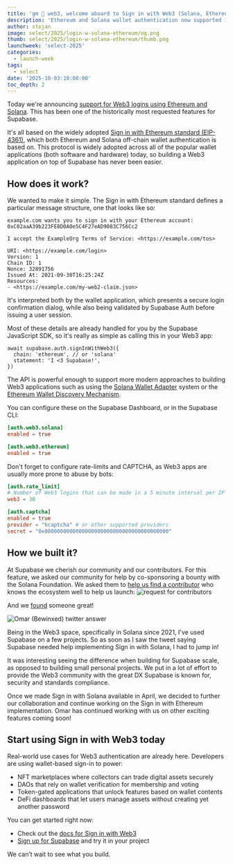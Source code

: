 ```yaml
---
title: 'gm 👋 web3, welcome aboard to Sign in with Web3 (Solana, Ethereum)'
description: 'Ethereum and Solana wallet authentication now supported in Supabase Auth.'
author: stojan
image: select/2025/login-w-solana-ethereum/og.png
thumb: select/2025/login-w-solana-ethereum/thumb.png
launchweek: 'select-2025'
categories:
  - launch-week
tags:
  - select
date: '2025-10-03:10:00:00'
toc_depth: 2
---
```


Today we're announcing [support for Web3 logins using Ethereum and Solana](https://supabase.com/docs/guides/auth/auth-web3). This has been one of the historically most requested features for Supabase.

It's all based on the widely adopted [Sign in with Ethereum standard (EIP-4361)](https://eips.ethereum.org/EIPS/eip-4361), which both Ethereum and Solana off-chain wallet authentication is based on. This protocol is widely adopted across all of the popular wallet applications (both software and hardware) today, so building a Web3 application on top of Supabase has never been easier.

## How does it work?

We wanted to make it simple. The Sign in with Ethereum standard defines a particular message structure, one that looks like so:

```
example.com wants you to sign in with your Ethereum account:
0xC02aaA39b223FE8D0A0e5C4F27eAD9083C756Cc2

I accept the ExampleOrg Terms of Service: <https://example.com/tos>

URI: <https://example.com/login>
Version: 1
Chain ID: 1
Nonce: 32891756
Issued At: 2021-09-30T16:25:24Z
Resources:
- <https://example.com/my-web2-claim.json>
```

It's interpreted both by the wallet application, which presents a secure login confirmation dialog, while also being validated by Supabase Auth before issuing a user session.

Most of these details are already handled for you by the Supabase JavaScript SDK, so it's really as simple as calling this in your Web3 app:

```tsx
await supabase.auth.signInWithWeb3({
  chain: 'ethereum', // or 'solana'
  statement: 'I <3 Supabase!',
})
```

The API is powerful enough to support more modern approaches to building Web3 applications such as using the [Solana Wallet Adapter](https://solana.com/developers/courses/intro-to-solana/interact-with-wallets#solanas-wallet-adapter) system or the [Ethereum Wallet Discovery Mechanism](https://docs.metamask.io/wallet/tutorials/react-dapp-local-state).

You can configure these on the Supabase Dashboard, or in the Supabase CLI:

```toml
[auth.web3.solana]
enabled = true

[auth.web3.ethereum]
enabled = true

```

Don't forget to configure rate-limits and CAPTCHA, as Web3 apps are usually more prone to abuse by bots:

```toml
[auth.rate_limit]
# Number of Web3 logins that can be made in a 5 minute interval per IP address.
web3 = 30

[auth.captcha]
enabled = true
provider = "hcaptcha" # or other supported providers
secret = "0x0000000000000000000000000000000000000000"

```

## How we built it?

At Supabase we cherish our community and our contributors. For this feature, we asked our community for help by co-sponsoring a bounty with the Solana Foundation. We asked them to [help us find a contributor](https://x.com/nickfrosty/status/1880046815950836179) who knows the ecosystem well to help us launch:
![request for contributors](/images/blog/select/2025/login-w-solana-ethereum/twitter-nickfrosty.png)

And we [found](https://x.com/Bewinxed/status/1880148679165976930) someone great!

![Omar (Bewinxed) twitter answer](/images/blog/select/2025/login-w-solana-ethereum/twitter-bewinxed.png)

<Quote img="omar-bewinxed.jpg" caption="Omar (Bewinxed), Supabase contributor and author of deauth.xyz">

Being in the Web3 space, specifically in Solana since 2021, I've used Supabase on a few projects. So as soon as I saw the tweet saying Supabase needed help implementing Sign in with Solana, I had to jump in!

It was interesting seeing the difference when building for Supabase scale, as opposed to building small personal projects. We put in a lot of effort to provide the Web3 community with the great DX Supabase is known for, security and standards compliance.

</Quote>

Once we made Sign in with Solana available in April, we decided to further our collaboration and continue working on the Sign in with Ethereum implementation. Omar has continued working with us on other exciting features coming soon!

## Start using Sign in with Web3 today

Real-world use cases for Web3 authentication are already here. Developers are using wallet-based sign-in to power:

- NFT marketplaces where collectors can trade digital assets securely
- DAOs that rely on wallet verification for membership and voting
- Token-gated applications that unlock features based on wallet contents
- DeFi dashboards that let users manage assets without creating yet another password

You can get started right now:

- Check out the [docs for Sign in with Web3](https://supabase.com/docs/guides/auth/auth-web3)
- [Sign up for Supabase](https://www.supabase.com/dashboard) and try it in your project

We can’t wait to see what you build.
